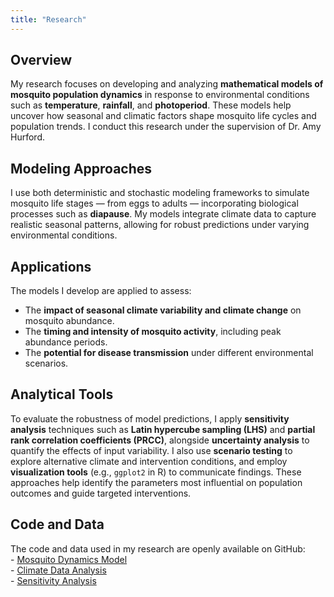 ```yaml
---
title: "Research"
---
```


## Overview
My research focuses on developing and analyzing **mathematical models of mosquito population dynamics** in response to environmental conditions such as **temperature**, **rainfall**, and **photoperiod**. These models help uncover how seasonal and climatic factors shape mosquito life cycles and population trends.
I conduct this research under the supervision of <a href="https://ahurford.github.io/website/" target="_blank" style="text-decoration: none;">Dr. Amy Hurford.</a>


## Modeling Approaches
I use both deterministic and stochastic modeling frameworks to simulate mosquito life stages — from eggs to adults — incorporating biological processes such as **diapause**. My models integrate climate data to capture realistic seasonal patterns, allowing for robust predictions under varying environmental conditions.

## Applications
The models I develop are applied to assess:

- The **impact of seasonal climate variability and climate change** on mosquito abundance.  
- The **timing and intensity of mosquito activity**, including peak abundance periods.  
- The **potential for disease transmission** under different environmental scenarios.  


## Analytical Tools
To evaluate the robustness of model predictions, I apply **sensitivity analysis** techniques such as **Latin hypercube sampling (LHS)** and 
**partial rank correlation coefficients (PRCC)**, alongside **uncertainty analysis** to quantify the effects of input variability. 
I also use **scenario testing** to explore alternative climate and intervention conditions, and employ **visualization tools** (e.g., `ggplot2` in R) 
to communicate findings. These approaches help identify the parameters most influential on population outcomes and guide targeted interventions.

## Code and Data  
The code and data used in my research are openly available on GitHub:  
- [Mosquito Dynamics Model](https://github.com/jbaafi/Mosquito-Dynamics)  
- [Climate Data Analysis](https://github.com/jbaafi/Climate-Data-Analysis)  
- [Sensitivity Analysis](https://github.com/jbaafi/Sensitivity-Analysis)  